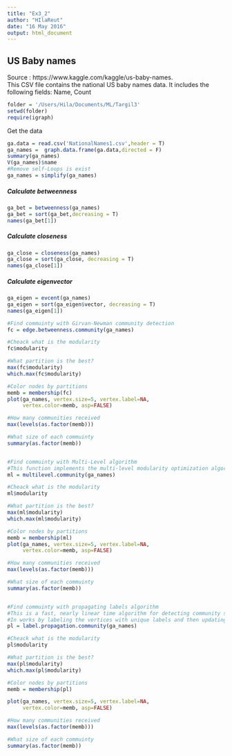 ```yaml
---
title: "Ex3_2"
author: "HIlaReut"
date: "16 May 2016"
output: html_document
---
```


<h2>US Baby names </h2>
Source : https://www.kaggle.com/kaggle/us-baby-names. <br>
This CSV file contains the national US baby names data. It includes the following fields:
Name,
Count


```r
folder = '/Users/Hila/Documents/ML/Targil3'
setwd(folder)
require(igraph)
```

Get the data

```r
ga.data = read.csv('NationalNames1.csv',header = T)
ga_names =  graph.data.frame(ga.data,directed = F)
summary(ga_names)
V(ga_names)$name
#Remove self-Loops is exist 
ga_names = simplify(ga_names)
```


<h5>Calculate betweenness  </h5>
```r
ga_bet = betweenness(ga_names)
ga_bet = sort(ga_bet,decreasing = T)
names(ga_bet[1])

```

<h5>Calculate closeness</h5>
```r

ga_close = closeness(ga_names)
ga_close = sort(ga_close, decreasing = T)
names(ga_close[1])

```

<h5>Calculate eigenvector</h5>
```r

ga_eigen = evcent(ga_names)
ga_eigen = sort(ga_eigen$vector, decreasing = T)
names(ga_eigen[1])

```

```r

#Find commuinty with Girvan-Newman community detection
fc = edge.betweenness.community(ga_names)

#Cheack what is the modularity
fc$modularity

#What partition is the best?
max(fc$modularity)
which.max(fc$modularity)

#Color nodes by partitions 
memb = membership(fc)
plot(ga_names, vertex.size=5, vertex.label=NA,
     vertex.color=memb, asp=FALSE)

#How many communities received
max(levels(as.factor(memb)))

#What size of each commuinty
summary(as.factor(memb))


#Find commuinty with Multi-Level algorithm
#This function implements the multi-level modularity optimization algorithm for finding community structure.
ml = multilevel.community(ga_names)

#Cheack what is the modularity
ml$modularity

#What partition is the best?
max(ml$modularity)
which.max(ml$modularity)

#Color nodes by partitions 
memb = membership(ml)
plot(ga_names, vertex.size=5, vertex.label=NA,
     vertex.color=memb, asp=FALSE)

#How many communities received
max(levels(as.factor(memb)))

#What size of each commuinty
summary(as.factor(memb))


#Find commuinty with propagating labels algorithm
#This is a fast, nearly linear time algorithm for detecting community structure in networks.
#In works by labeling the vertices with unique labels and then updating the labels by majority voting in the neighborhood of the vertex.
pl = label.propagation.community(ga_names)

#Cheack what is the modularity
pl$modularity

#What partition is the best?
max(pl$modularity)
which.max(pl$modularity)

#Color nodes by partitions 
memb = membership(pl)

plot(ga_names, vertex.size=5, vertex.label=NA,
     vertex.color=memb, asp=FALSE)

#How many communities received
max(levels(as.factor(memb)))

#What size of each commuinty
summary(as.factor(memb))
```



